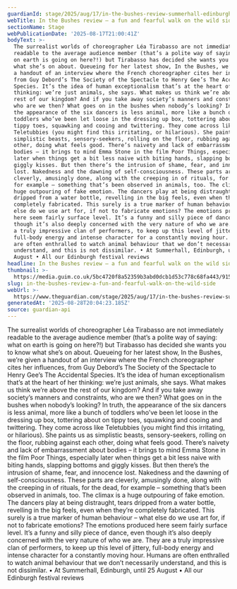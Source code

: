 ```yaml
---
guardianId: stage/2025/aug/17/in-the-bushes-review-summerhall-edinburgh
webTitle: In the Bushes review – a fun and fearful walk on the wild side
sectionName: Stage
webPublicationDate: '2025-08-17T21:00:41Z'
bodyText: >-
  The surrealist worlds of choreographer Léa Tirabasso are not immediately
  readable to the average audience member (that’s a polite way of saying: what
  on earth is going on here?!) but Tirabasso has decided she wants you to know
  what she’s on about. Queueing for her latest show, In the Bushes, we’re given
  a handout of an interview where the French choreographer cites her influences,
  from Guy Debord’s The Society of the Spectacle to Henry Gee’s The Accidental
  Species. It’s the idea of human exceptionalism that’s at the heart of her
  thinking: we’re just animals, she says. What makes us think we’re above the
  rest of our kingdom? And if you take away society’s manners and constraints,
  who are we then? What goes on in the bushes when nobody’s looking? In truth,
  the appearance of the six dancers is less animal, more like a bunch of
  toddlers who’ve been let loose in the dressing up box, tottering about on
  tippy toes, squawking and cooing and twittering. They come across like
  Teletubbies (you might find this irritating, or hilarious). She paints us as
  simplistic beasts, sensory-seekers, rolling on the floor, rubbing against each
  other, doing what feels good. There’s naivety and lack of embarrassment about
  bodies – it brings to mind Emma Stone in the film Poor Things, especially
  later when things get a bit less naive with biting hands, slapping bottoms and
  giggly kisses. But then there’s the intrusion of shame, fear, and innocence
  lost. Nakedness and the dawning of self-consciousness. These parts are
  cleverly, amusingly done, along with the creeping in of rituals, for the dead,
  for example – something that’s been observed in animals, too. The climax is a
  huge outpouring of fake emotion. The dancers play at being distraught, tears
  dripped from a water bottle, revelling in the big feels, even when they’re
  completely fabricated. This surely is a true marker of human behaviour – what
  else do we use art for, if not to fabricate emotions? The emotions produced
  here seem fairly surface level. It’s a funny and silly piece of dance, even
  though it’s also deeply concerned with the very nature of who we are. They are
  a truly impressive clan of performers, to keep up this level of jittery,
  full-body energy and intense character for a constantly moving hour. Humans
  are often enthralled to watch animal behaviour that we don’t necessarily
  understand, and this is not dissimilar. • At Summerhall, Edinburgh, until 25
  August • All our Edinburgh festival reviews
headline: In the Bushes review – a fun and fearful walk on the wild side
thumbnail: >-
  https://media.guim.co.uk/5bc4720f8a52359b3abd0dcb1d53c778c68fa443/915_0_5685_4550/500.jpg
slug: in-the-bushes-review-a-fun-and-fearful-walk-on-the-wild-side
webUrl: >-
  https://www.theguardian.com/stage/2025/aug/17/in-the-bushes-review-summerhall-edinburgh
generatedAt: '2025-08-28T20:04:23.185Z'
source: guardian-api
---
```

The surrealist worlds of choreographer Léa Tirabasso are not immediately readable to the average audience member (that’s a polite way of saying: what on earth is going on here?!) but Tirabasso has decided she wants you to know what she’s on about. Queueing for her latest show, In the Bushes, we’re given a handout of an interview where the French choreographer cites her influences, from Guy Debord’s The Society of the Spectacle to Henry Gee’s The Accidental Species. It’s the idea of human exceptionalism that’s at the heart of her thinking: we’re just animals, she says. What makes us think we’re above the rest of our kingdom? And if you take away society’s manners and constraints, who are we then? What goes on in the bushes when nobody’s looking? In truth, the appearance of the six dancers is less animal, more like a bunch of toddlers who’ve been let loose in the dressing up box, tottering about on tippy toes, squawking and cooing and twittering. They come across like Teletubbies (you might find this irritating, or hilarious). She paints us as simplistic beasts, sensory-seekers, rolling on the floor, rubbing against each other, doing what feels good. There’s naivety and lack of embarrassment about bodies – it brings to mind Emma Stone in the film Poor Things, especially later when things get a bit less naive with biting hands, slapping bottoms and giggly kisses. But then there’s the intrusion of shame, fear, and innocence lost. Nakedness and the dawning of self-consciousness. These parts are cleverly, amusingly done, along with the creeping in of rituals, for the dead, for example – something that’s been observed in animals, too. The climax is a huge outpouring of fake emotion. The dancers play at being distraught, tears dripped from a water bottle, revelling in the big feels, even when they’re completely fabricated. This surely is a true marker of human behaviour – what else do we use art for, if not to fabricate emotions? The emotions produced here seem fairly surface level. It’s a funny and silly piece of dance, even though it’s also deeply concerned with the very nature of who we are. They are a truly impressive clan of performers, to keep up this level of jittery, full-body energy and intense character for a constantly moving hour. Humans are often enthralled to watch animal behaviour that we don’t necessarily understand, and this is not dissimilar. • At Summerhall, Edinburgh, until 25 August • All our Edinburgh festival reviews
